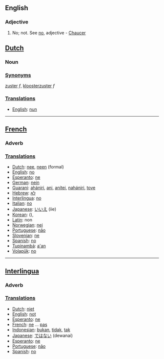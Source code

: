 ==English==
===Adjective===
#No; not. See [[no]], adjective - [[Chaucer]]

==[[Dutch]]==
===Noun===

===[[Synonym]]s===
[[zuster]] ''f'', [[kloosterzuster]] ''f''

===[[Translation]]s===
*[[English]]: [[nun]]

----
==[[French]]==

===Adverb===

===[[Translation]]s===

*[[Dutch]]: [[nee]], [[neen]] (formal)
*[[English]]: [[no]]
*[[Esperanto]]: [[ne]]
*[[German]]: [[nein]]
*[[Guarani]]: [[ahániri]], [[ani]], [[anítei]], [[nahániri]], [[tove]]
*[[Hebrew]]: [[לא]]
*[[Interlingua]]: [[no]]
*[[Italian]]: [[no]]
*[[Japanese]]: [[いいえ]] (iie)
*[[Korean]]: [[]] (),
*[[Latin]]: non
*[[Norwegian]]: [[nei]]
*[[Portuguese]]: [[não]]
*[[Slovenian]]: [[ne]]
*[[Spanish]]: [[no]]
*[[Tupinambá]]: [[a'an]]
*[[Volapük]]: [[no]]

----

==[[Interlingua]]==

===Adverb===
===[[Translation]]s===
*[[Dutch]]: [[niet]]
*[[English]]: [[not]]
*[[Esperanto]]: [[ne]]
*[[French]]: [[ne]] ... [[pas]]
*[[Indonesian]]: [[bukan]], [[tidak]], [[tak]]
*[[Japanese]]: [[ではない]] (dewanai)
*[[Esperanto]]: [[ne]]
*[[Portuguese]]: [[não]]
*[[Spanish]]: [[no]]
